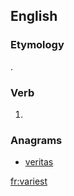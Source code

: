 ==English==

===Etymology===
{{suffix|vary|est|lang=en}}.

===Verb===
{{head|en}}

# {{context|archaic|lang=en}} {{second-person singular of|vary|lang=en}}

===Anagrams===
* [[veritas#English|veritas]]

[[fr:variest]]